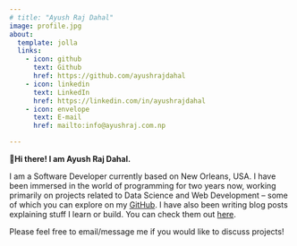```yaml
---
# title: "Ayush Raj Dahal"
image: profile.jpg
about:
  template: jolla
  links:
    - icon: github
      text: Github
      href: https://github.com/ayushrajdahal
    - icon: linkedin
      text: LinkedIn
      href: https://linkedin.com/in/ayushrajdahal
    - icon: envelope
      text: E-mail
      href: mailto:info@ayushraj.com.np

---
```


**👋Hi there! I am Ayush Raj Dahal.**

I am a Software Developer currently based on New Orleans, USA. I have been immersed in the world of programming for two years now, working primarily on projects related to Data Science and Web Development -- some of which you can explore on my <a href="https://github.com/ayushrajdahal" target="_blank">GitHub</a>. I have also been writing blog posts explaining stuff I learn or build. You can check them out [here](/blog).

Please feel free to email/message me if you would like to discuss projects!